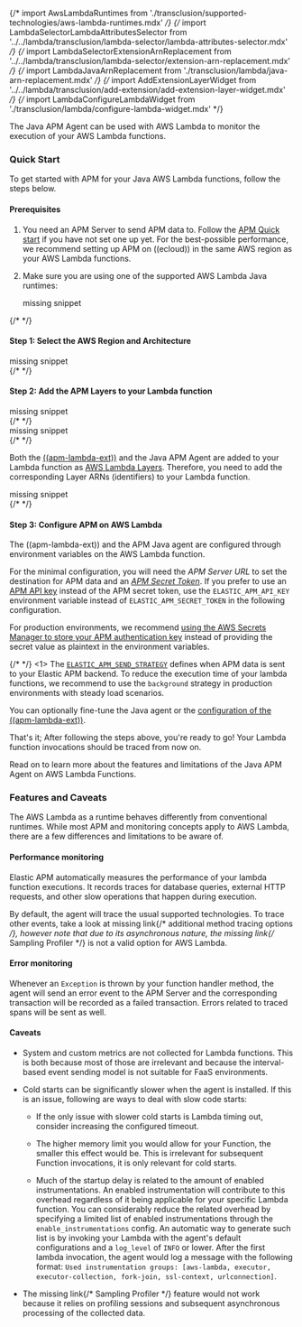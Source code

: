 

{/* import AwsLambdaRuntimes from './transclusion/supported-technologies/aws-lambda-runtimes.mdx' */}
{/* import LambdaSelectorLambdaAttributesSelector from '../../lambda/transclusion/lambda-selector/lambda-attributes-selector.mdx' */}
{/* import LambdaSelectorExtensionArnReplacement from '../../lambda/transclusion/lambda-selector/extension-arn-replacement.mdx' */}
{/* import LambdaJavaArnReplacement from './transclusion/lambda/java-arn-replacement.mdx' */}
{/* import AddExtensionLayerWidget from '../../lambda/transclusion/add-extension/add-extension-layer-widget.mdx' */}
{/* import LambdaConfigureLambdaWidget from './transclusion/lambda/configure-lambda-widget.mdx' */}

<div id="aws-lambda"></div>


The Java APM Agent can be used with AWS Lambda to monitor the execution of your AWS Lambda functions.

<div id="aws-lambda-java-quick-start"></div>

### Quick Start

To get started with APM for your Java AWS Lambda functions, follow the steps below.

<div id="aws-lambda-java-prerequisites"></div>

#### Prerequisites

1. You need an APM Server to send APM data to. Follow the [APM Quick start](((apm-guide-ref))/apm-quick-start.html) if you have not set one up yet. For the best-possible performance, we recommend setting up APM on ((ecloud)) in the same AWS region as your AWS Lambda functions.
1. Make sure you are using one of the supported AWS Lambda Java runtimes:

    <div style={{ backgroundColor: "#F1F4FA", width: "100%", height: "250px", textAlign: "center", paddingTop: "110px", marginBottom: "20px" }}><DocIcon type="documents" title="missing snippet"/> missing snippet</div>
{/* <AwsLambdaRuntimes  /> */}


#### Step 1: Select the AWS Region and Architecture

<div style={{ backgroundColor: "#F1F4FA", width: "100%", height: "250px", textAlign: "center", paddingTop: "110px", marginBottom: "20px" }}><DocIcon type="documents" title="missing snippet"/> missing snippet</div>
{/* <LambdaSelectorLambdaAttributesSelector  /> */}


#### Step 2: Add the APM Layers to your Lambda function

<div style={{ backgroundColor: "#F1F4FA", width: "100%", height: "250px", textAlign: "center", paddingTop: "110px", marginBottom: "20px" }}><DocIcon type="documents" title="missing snippet"/> missing snippet</div>
{/* <LambdaSelectorExtensionArnReplacement  /> */}


<div style={{ backgroundColor: "#F1F4FA", width: "100%", height: "250px", textAlign: "center", paddingTop: "110px", marginBottom: "20px" }}><DocIcon type="documents" title="missing snippet"/> missing snippet</div>
{/* <LambdaJavaArnReplacement  /> */}


Both the [((apm-lambda-ext))](((apm-lambda-ref))/aws-lambda-arch.html) and the Java APM Agent are added to your Lambda function as [AWS Lambda Layers](https://docs.aws.amazon.com/lambda/latest/dg/invocation-layers.html). Therefore, you need to add the corresponding Layer ARNs (identifiers) to your Lambda function.

<div style={{ backgroundColor: "#F1F4FA", width: "100%", height: "250px", textAlign: "center", paddingTop: "110px", marginBottom: "20px" }}><DocIcon type="documents" title="missing snippet"/> missing snippet</div>
{/* <AddExtensionLayerWidget layer_section_type={layer_section_type} /> */}


#### Step 3: Configure APM on AWS Lambda

The ((apm-lambda-ext)) and the APM Java agent are configured through environment variables on the AWS Lambda function.

For the minimal configuration, you will need the _APM Server URL_ to set the destination for APM data and an [_APM Secret Token_](((apm-guide-ref))/secret-token.html).
If you prefer to use an [APM API key](((apm-guide-ref))/api-key.html) instead of the APM secret token, use the `ELASTIC_APM_API_KEY` environment variable instead of `ELASTIC_APM_SECRET_TOKEN` in the following configuration.

For production environments, we recommend [using the AWS Secrets Manager to store your APM authentication key](((apm-lambda-ref))/aws-lambda-secrets-manager.html) instead of providing the secret value as plaintext in the environment variables.

{/* <LambdaConfigureLambdaWidget
  layer_section_type={layer_section_type}
/> */}
\<1> The [`ELASTIC_APM_SEND_STRATEGY`](((apm-lambda-ref))/aws-lambda-config-options.html#_elastic_apm_send_strategy) defines when APM data is sent to your Elastic APM backend. To reduce the execution time of your lambda functions, we recommend to use the `background` strategy in production environments with steady load scenarios.

You can optionally <DocLink id="serverlessObservabilityApmAgentsJavaConfigure">fine-tune the Java agent </DocLink> or the [configuration of the ((apm-lambda-ext))](((apm-lambda-ref))/aws-lambda-config-options.html).

That's it; After following the steps above, you're ready to go!
Your Lambda function invocations should be traced from now on.

Read on to learn more about the features and limitations of the Java APM Agent on AWS Lambda Functions.

<div id="aws-lambda-features-and-caveats"></div>

### Features and Caveats

The AWS Lambda as a runtime behaves differently from conventional runtimes.
While most APM and monitoring concepts apply to AWS Lambda, there are a few differences and limitations to be aware of.

<div id="aws-lambda-performance-monitoring"></div>

#### Performance monitoring

Elastic APM automatically measures the performance of your lambda function executions.
It records traces for database queries, external HTTP requests,
and other slow operations that happen during execution.

By default, the agent will trace <DocLink id="serverlessObservabilityApmAgentsJavaGetStarted" section="supported-technologies">the usual supported technologies</DocLink>.
To trace other events, take a look at <DocBadge><DocIcon size="s" type="unlink" title="missing link"/> missing link</DocBadge>{/*  <DocLink id="enApmAgentJavaJavaMethodMonitoring">additional method tracing options</DocLink> */}, however note that
due to its asynchronous nature, the <DocBadge><DocIcon size="s" type="unlink" title="missing link"/> missing link</DocBadge>{/*  <DocLink id="enApmAgentJavaMethodSamplingBased">Sampling Profiler</DocLink> */} is not a valid option for AWS Lambda.

<div id="aws-lambda-error-monitoring"></div>

#### Error monitoring

Whenever an `Exception` is thrown by your function handler method, the agent will send an error event to the APM Server
and the corresponding transaction will be recorded as a failed transaction.
Errors related to traced spans will be sent as well.

<div id="aws-lambda-caveats"></div>

#### Caveats
* System and custom metrics are not collected for Lambda functions. This is both because most of those are irrelevant
    and because the interval-based event sending model is not suitable for FaaS environments.

* Cold starts can be significantly slower when the agent is installed. If this is an issue, following are ways to deal with slow code
    starts:

    * If the only issue with slower cold starts is Lambda timing out, consider increasing the configured timeout.
    * The higher memory limit you would allow for your Function, the smaller this effect would be. This is irrelevant for
        subsequent Function invocations, it is only relevant for cold starts.

    * Much of the startup delay is related to the amount of enabled instrumentations. An enabled instrumentation will contribute to this
        overhead regardless of it being applicable for your specific Lambda function. You can considerably reduce the related overhead by
        specifying a limited list of enabled instrumentations through the <DocLink id="serverlessObservabilityApmAgentsJavaConfigure" section="enable_instrumentations-added[1280]">`enable_instrumentations`</DocLink> config.
        An automatic way to generate such list is by invoking your Lambda with the agent's default configurations and a <DocLink id="serverlessObservabilityApmAgentsJavaConfigure" section="log_level">
        `log_level`</DocLink> of `INFO` or lower. After the first lambda invocation, the agent would log a message with the following format: `Used
        instrumentation groups: [aws-lambda, executor, executor-collection, fork-join, ssl-context, urlconnection]`.

* The <DocBadge><DocIcon size="s" type="unlink" title="missing link"/> missing link</DocBadge>{/*  <DocLink id="enApmAgentJavaMethodSamplingBased">Sampling Profiler</DocLink> */} feature would not work because it relies on profiling sessions and
    subsequent asynchronous processing of the collected data.

